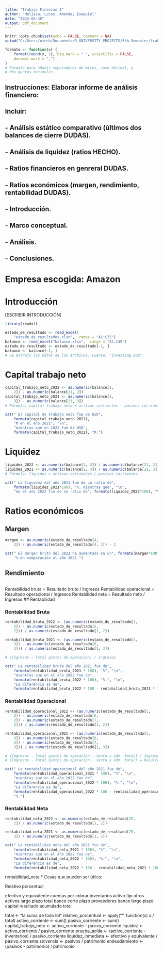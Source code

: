 ```yaml
---
title: "Trabajo Finanzas I"
author: "Melissa, Lucas, Amanda, Exequiel"
date: "2023-03-30"
output: pdf_document
---
```


\newpage

```r
knitr::opts_chunk$set(echo = FALSE, comment = NA)
setwd("C:/Users/oienh/Documents/R_UNIVERSITY_PROJECTS/5th_Semester/trabajo_finanzas")

formato <- function(x) {
    format(round(x, 2), big.mark = " ", scientific = FALSE,
    decimal.mark = ",")
}
# Formato para añadir separadores de miles, coma decimal, y
# dos puntos decimales.
```

## Instrucciones: Elaborar informe de análisis financiero:
## Incluir:
## - Análisis estático comparativo (últimos dos balances de cierre DUDAS).
## - Análisis de liquidez (ratios HECHO).
## - Ratios financieros en genreral DUDAS.
## - Ratios económicos (margen, rendimiento, rentabilidad DUDAS).
## - Introducción.
## - Marco conceptual.
## - Análisis.
## - Conclusiones.

# Empresa escogida: Amazon

# Introducción

[ESCRIBIR INTRODUCCIÓN]

```r
library(readxl)

estado_de_resultado <- read_excel(
    "estado_de_resultados.xlsx",  range = "A1:C35")
balance <- read_excel("balance.xlsx",  range = "A1:C49")
estado_de_resultado <- estado_de_resultado[-1, ]
balance <- balance[-1, ]
# Se extrajo los datos de los archivos. Fuente: "investing.com".
```

# Capital trabajo neto

```r
capital_trabajo_neto_2022 <- as.numeric(balance[1,
    2]) - as.numeric(balance[21, 2])
capital_trabajo_neto_2021 <- as.numeric(balance[1,
    3]) - as.numeric(balance[21, 3])
# Fórmula: capital trabajo neto = activos corrientes - pasivos corrientes.

cat(" El capital de trabajo neto fue de USD",
    formato(capital_trabajo_neto_2021),
    "M en el año 2021", "\n",
    "mientras que en 2022 fue de USD",
    formato(capital_trabajo_neto_2022), "M.")
```

# Liquidez

```r
liquidez_2022 <- as.numeric(balance[1, 2]) / as.numeric(balance[21, 2])
liquidez_2021 <- as.numeric(balance[1, 3]) / as.numeric(balance[21, 3])
# Fórmula: liquidez = activos corrientes / pasivos corrientes.

cat(" La liquidez del año 2021 fue de un ratio de",
    formato(liquidez_2021*100), "%, mientras que", "\n",
    "en el año 2022 fue de un ratio de", formato(liquidez_2022*100), "%.")
```

# Ratios económicos

## Margen

```r

margen <- as.numeric(estado_de_resultado[4,
    2]) / as.numeric(estado_de_resultado[4, 3]) - 1

cat(" El margen bruto del 2022 ha aumentado en un", formato(margen*100),
    "% en comparación al año 2021.")

```

## Rendimiento

```r

```
Rentabilidad bruta = Resultado bruto / Ingresos
Rentabilidad operacional = Resultado operacional / Ingresos
Rentabilidad neta = Resultado neto / Ingresos
## Rentabilidad

### Rentabilidad Bruta
```r
rentabilidad_bruta_2022 <- (as.numeric(estado_de_resultado[1,
    2]) - as.numeric(estado_de_resultado[6,
    2])) / as.numeric(estado_de_resultado[1, 2])

rentabilidad_bruta_2021 <- (as.numeric(estado_de_resultado[1,
    3]) - as.numeric(estado_de_resultado[6,
    3])) / as.numeric(estado_de_resultado[1, 3])

# (Ingresos - Total gastos de operación) / Ingresos

cat(" La rentabilidad bruta del año 2021 fue de",
    formato(rentabilidad_bruta_2021 * 100), "%", "\n",
    "mientras que en el año 2022 fue de",
    formato(rentabilidad_bruta_2022 * 100), "%.", "\n",
    "La diferencia es de",
    formato(rentabilidad_bruta_2022 * 100 - rentabilidad_bruta_2021 * 100), "%.")
```
### Rentabilidad Operacional

```r

rentabilidad_operacional_2022 <- (as.numeric(estado_de_resultado[1,
    2]) - as.numeric(estado_de_resultado[6,
    2]) - as.numeric(estado_de_resultado[7,
    2])) / as.numeric(estado_de_resultado[1, 2])

rentabilidad_operacional_2021 <- (as.numeric(estado_de_resultado[1,
    3]) - as.numeric(estado_de_resultado[6,
    3]) - as.numeric(estado_de_resultado[7,
    3])) / as.numeric(estado_de_resultado[1, 3])

# (Ingresos - Total gastos de operación - Venta y adm. total) / Ingresos
# (Ingresos - Total gastos de operación - Venta y adm. total) = Resultado Operacional

cat(" La rentabilidad operacional del año 2021 fue de",
    formato(rentabilidad_operacional_2021 * 100), "%", "\n",
    "mientras que en el año 2022 fue de",
    formato(rentabilidad_operacional_2022 * 100), "%.", "\n",
    "La diferencia es de",
    formato(rentabilidad_operacional_2022 * 100 - rentabilidad_operacional_2021 * 100),
    "%.")

```
### Rentabilidad Neta

```r
rentabilidad_neta_2022 <- as.numeric(estado_de_resultado[25,
    2]) / as.numeric(estado_de_resultado[1, 2])

rentabilidad_neta_2021 <- as.numeric(estado_de_resultado[25,
    3]) / as.numeric(estado_de_resultado[1, 3])

cat(" La rentabilidad neta del año 2021 fue de",
    formato(rentabilidad_neta_2021 * 100), "%", "\n",
    "mientras que en el año 2022 fue de",
    formato(rentabilidad_neta_2022 * 100), "%.", "\n",
    "La diferencia es de",
    formato(rentabilidad_neta_2022 * 100 - rentabilidad_neta_2021 * 100), "%.")

```

rentabilidad_neta
*
Cosas que pueden ser útiles:

Relativo porcentual

efectivo y equivalente
cuentas por cobrar
inventarios
activo fijo
otros activos largo plazo
total
banco corto plazo
proveedores
banco largo plazo
capital
resultado acumulado
total


total <- "la suma de todo lol"
relativo_porcentual <- apply("", function(x) x / total)
activo_corriente <- sum()
pasivo_corriente <- sum()
capital_trabajo_neto <- activo_corriente - pasivo_corriente
liquidez <- activo_corriente / pasivo_corriente
prueba_acida <- (activo_corriente - inventarios) / pasivo_corriente
liquidez_inmediata <- efectivo y equivalente / pasivo_corriente
solvencia <- pasivos / patrimonio
endeudamiento <- (pasivos - patrimonio) / patrimonio





